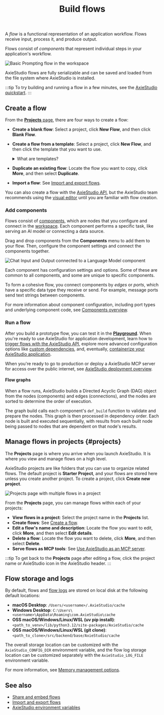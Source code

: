 ﻿---
title: Build flows
slug: /concepts-flows
---


A _flow_ is a functional representation of an application workflow.
Flows receive input, process it, and produce output.

Flows consist of _components_ that represent individual steps in your application's workflow.

![Basic Prompting flow in the workspace](/img/workspace-basic-prompting.png)

AxieStudio flows are fully serializable and can be saved and loaded from the file system where AxieStudio is installed.

:::tip
To try building and running a flow in a few minutes, see the [AxieStudio quickstart](/get-started-quickstart).
:::

## Create a flow

From the [**Projects** page](#projects), there are four ways to create a flow:

* **Create a blank flow**: Select a project, click **New Flow**, and then click **Blank Flow**.

* **Create a flow from a template**: Select a project, click **New Flow**, and then click the template that you want to use.

    <details>
    <summary>What are templates?</summary>

    Templates are pre-built flows that you can use as a starting point for your own flow.
    They range from basic flows with a few components to complex flows with many components and sub-flows.

    For example, the **Basic Prompting** template demonstrates a small flow that passes both chat input and pre-defined instructions (as a prompt) to an LLM.
    In contrast, the **Vector Store RAG** template consists of two sub-flows that demonstrate how to create a Retrieval Augmented Generation (RAG) chatbot. One sub-flow populates the vector store with contextually relevant data and embeddings, and the other sub-flow queries the vector store for similar data to answer user questions.

    You can also [contribute templates](/contributing-templates) to the AxieStudio codebase.

    </details>

* **Duplicate an existing flow**: Locate the flow you want to copy, click <Icon name="Ellipsis" aria-hidden="true" /> **More**, and then select **Duplicate**.

* **Import a flow**: See [Import and export flows](/concepts-flows-import).

You can also create a flow with the [AxieStudio API](/api-flows), but the AxieStudio team recommends using the [visual editor](/concepts-overview) until you are familiar with flow creation.

### Add components

Flows consist of [components](/concepts-components), which are nodes that you configure and connect in the [workspace](/concepts-overview#workspace).
Each component performs a specific task, like serving an AI model or connecting a data source.

Drag and drop components from the **Components** menu to add them to your flow.
Then, configure the component settings and connect the components together.

![Chat Input and Output connected to a Language Model component](/img/connect-component.png)

Each component has configuration settings and options. Some of these are common to all components, and some are unique to specific components.

To form a cohesive flow, you connect components by _edges_ or _ports_, which have a specific data type they receive or send.
For example, message ports send text strings between components.

For more information about component configuration, including port types and underlying component code, see [Components overview](/concepts-components).

### Run a flow

After you build a prototype flow, you can test it in the [**Playground**](/concepts-playground).
When you're ready to use AxieStudio for application development, learn how to [trigger flows with the AxieStudio API](/concepts-publish), explore more advanced configuration options like [custom dependencies](/install-custom-dependencies), and, eventually, [containerize your AxieStudio application](/develop-application).

When you're ready to go to production or deploy a AxieStudio MCP server for access over the public internet, see [AxieStudio deployment overview](/deployment-overview).

#### Flow graphs

When a flow runs, AxieStudio builds a Directed Acyclic Graph (DAG) object from the nodes (components) and edges (connections), and the nodes are sorted to determine the order of execution.

The graph build calls each component's `def_build` function to validate and prepare the nodes.
This graph is then processed in dependency order.
Each node is built and executed sequentially, with results from each built node being passed to nodes that are dependent on that node's results.

## Manage flows in projects {#projects}

The **Projects** page is where you arrive when you launch AxieStudio.
It is where you view and manage flows on a high level.

AxieStudio projects are like folders that you can use to organize related flows.
The default project is **Starter Project**, and your flows are stored here unless you create another project.
To create a project, click <Icon name="Plus" aria-hidden="true"/> **Create new project**.

![Projects page with multiple flows in a project](/img/my-projects.png)

From the **Projects** page, you can manage flows within each of your projects:

* **View flows in a project**: Select the project name in the **Projects** list.
* **Create flows**: See [Create a flow](#create-a-flow).
* **Edit a flow's name and description**: Locate the flow you want to edit, click <Icon name="Ellipsis" aria-hidden="true" /> **More**, and then select **Edit details**.
* **Delete a flow**: Locate the flow you want to delete, click <Icon name="Ellipsis" aria-hidden="true" /> **More**, and then select **Delete**.
* **Serve flows as MCP tools**: See [Use AxieStudio as an MCP server](/mcp-server).

:::tip
To get back to the **Projects** page after editing a flow, click the project name or AxieStudio icon in the AxieStudio header.
:::

## Flow storage and logs

By default, flows and [flow logs](/logging) are stored on local disk at the following default locations:

- **macOS Desktop**: `/Users/<username>/.AxieStudio/cache`
- **Windows Desktop**: `C:\Users\<username>\AppData\Roaming\com.AxieStudio\cache`
- **OSS macOS/Windows/Linux/WSL (uv pip install)**: `<path_to_venv>/lib/python3.12/site-packages/AxieStudio/cache`
- **OSS macOS/Windows/Linux/WSL (git clone)**: `<path_to_clone>/src/backend/base/AxieStudio/cache`

The overall storage location can be customized with the `AxieStudio_CONFIG_DIR` environment variable, and the flow log storage location can be customized separately with the `AxieStudio_LOG_FILE` environment variable.

For more information, see [Memory management options](/memory).

## See also

* [Share and embed flows](/concepts-publish)
* [Import and export flows](/concepts-flows-import)
* [AxieStudio environment variables](/environment-variables)